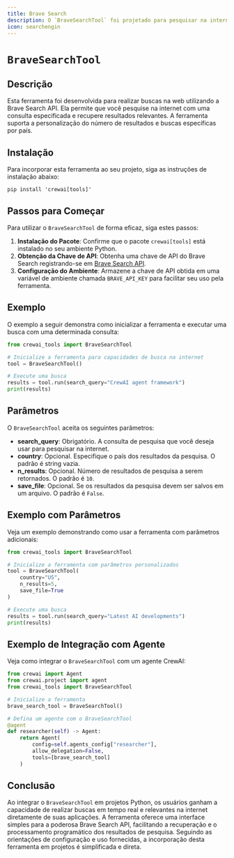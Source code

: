 ```yaml
---
title: Brave Search
description: O `BraveSearchTool` foi projetado para pesquisar na internet usando a Brave Search API.
icon: searchengin
---
```


# `BraveSearchTool`

## Descrição

Esta ferramenta foi desenvolvida para realizar buscas na web utilizando a Brave Search API. Ela permite que você pesquise na internet com uma consulta especificada e recupere resultados relevantes. A ferramenta suporta a personalização do número de resultados e buscas específicas por país.

## Instalação

Para incorporar esta ferramenta ao seu projeto, siga as instruções de instalação abaixo:

```shell
pip install 'crewai[tools]'
```

## Passos para Começar

Para utilizar o `BraveSearchTool` de forma eficaz, siga estes passos:

1. **Instalação do Pacote**: Confirme que o pacote `crewai[tools]` está instalado no seu ambiente Python.
2. **Obtenção da Chave de API**: Obtenha uma chave de API do Brave Search registrando-se em [Brave Search API](https://api.search.brave.com/app/keys).
3. **Configuração do Ambiente**: Armazene a chave de API obtida em uma variável de ambiente chamada `BRAVE_API_KEY` para facilitar seu uso pela ferramenta.

## Exemplo

O exemplo a seguir demonstra como inicializar a ferramenta e executar uma busca com uma determinada consulta:

```python Code
from crewai_tools import BraveSearchTool

# Inicialize a ferramenta para capacidades de busca na internet
tool = BraveSearchTool()

# Execute uma busca
results = tool.run(search_query="CrewAI agent framework")
print(results)
```

## Parâmetros

O `BraveSearchTool` aceita os seguintes parâmetros:

- **search_query**: Obrigatório. A consulta de pesquisa que você deseja usar para pesquisar na internet.
- **country**: Opcional. Especifique o país dos resultados da pesquisa. O padrão é string vazia.
- **n_results**: Opcional. Número de resultados de pesquisa a serem retornados. O padrão é `10`.
- **save_file**: Opcional. Se os resultados da pesquisa devem ser salvos em um arquivo. O padrão é `False`.

## Exemplo com Parâmetros

Veja um exemplo demonstrando como usar a ferramenta com parâmetros adicionais:

```python Code
from crewai_tools import BraveSearchTool

# Inicialize a ferramenta com parâmetros personalizados
tool = BraveSearchTool(
    country="US",
    n_results=5,
    save_file=True
)

# Execute uma busca
results = tool.run(search_query="Latest AI developments")
print(results)
```

## Exemplo de Integração com Agente

Veja como integrar o `BraveSearchTool` com um agente CrewAI:

```python Code
from crewai import Agent
from crewai.project import agent
from crewai_tools import BraveSearchTool

# Inicialize a ferramenta
brave_search_tool = BraveSearchTool()

# Defina um agente com o BraveSearchTool
@agent
def researcher(self) -> Agent:
    return Agent(
        config=self.agents_config["researcher"],
        allow_delegation=False,
        tools=[brave_search_tool]
    )
```

## Conclusão

Ao integrar o `BraveSearchTool` em projetos Python, os usuários ganham a capacidade de realizar buscas em tempo real e relevantes na internet diretamente de suas aplicações. A ferramenta oferece uma interface simples para a poderosa Brave Search API, facilitando a recuperação e o processamento programático dos resultados de pesquisa. Seguindo as orientações de configuração e uso fornecidas, a incorporação desta ferramenta em projetos é simplificada e direta.
